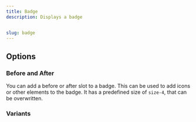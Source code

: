 ```yaml
---
title: Badge
description: Displays a badge


slug: badge
---
```


<ComponentPreview name="badge/preview" />


## Options

### Before and After

You can add a before or after slot to a badge. This can be used to add icons or other elements to the badge.
It has a predefined size of `size-4`, that can be overwritten.

<ComponentPreview name="badge/before-after" />

### Variants

<ComponentPreview name="badge/variants" />




